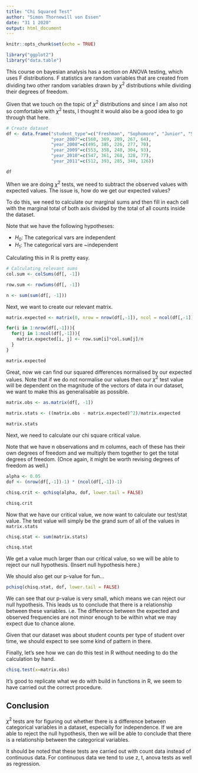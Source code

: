 ---
title: "Chi Squared Test"
author: "Simon Thornewill von Essen"
date: "31 1 2020"
output: html_document
---

```{r setup, include=FALSE}
knitr::opts_chunk$set(echo = TRUE)

library("ggplot2")
library("data.table")

```

This course on bayesian analysis has a section on ANOVA testing, which uses F distributions. F statistics are random variables that are created from dividing two other random variables drawn by $\chi^2$ distributions while dividing their degrees of freedom.

Given that we touch on the topic of $\chi^2$ distributions and since I am also not so comfortable with $\chi^2$ tests, I thought it would also be a good idea to go through that here.

```{r}
# Create dataset
df <- data.frame("student_type"=c("Freshman", "Sophomore", "Junior", "Senior", "Unclassified"),
                 "year_2007"=c(560, 369, 209, 267, 64),
                 "year_2008"=c(495, 385, 226, 277, 70),
                 "year_2009"=c(553, 358, 248, 304, 93),
                 "year_2010"=c(547, 361, 268, 328, 77),
                 "year_2011"=c(512, 393, 285, 340, 126))

df

```

When we are doing $\chi^2$ tests, we need to subtract the observed values with expected values. The issue is, how do we get our expected values?

To do this, we need to calculate our marginal sums and then fill in each cell with the marginal total of both axis divided by the total of all counts inside the dataset.

Note that we have the following hypotheses:

* $H_0$: The categorical vars are independent
* $H_1$: The categorical vars are ~independent

Calculating this in R is pretty easy.

```{r}
# Calculating relevant sums
col.sum <- colSums(df[, -1])

row.sum <- rowSums(df[, -1])

n <- sum(sum(df[, -1]))

```

Next, we want to create our relevant matrix.

```{r}
matrix.expected <- matrix(0, nrow = nrow(df[,-1]), ncol = ncol(df[,-1]))

for(i in 1:nrow(df[,-1])){
  for(j in 1:ncol(df[,-1])){
    matrix.expected[i, j] <- row.sum[i]*col.sum[j]/n
  }
}

matrix.expected

```

Great, now we can find our squared differences normalised by our expected values. Note that if we do not normalise our values then our $\chi^2$ test value will be dependent on the magnitude of the vectors of data in our dataset, we want to make this as generalisable as possible.

```{r}
matrix.obs <- as.matrix(df[, -1])

matrix.stats <- ((matrix.obs - matrix.expected)^2)/matrix.expected

matrix.stats 
```

Next, we need to calculate our chi square critical value.

Note that we have n observations and m columns, each of these has their own degrees of freedom and we multiply them together to get the total degrees of freedom. (Once again, it might be worth revising degrees of freedom as well.)

```{r}
alpha <- 0.05
dof <- (nrow(df[,-1])-1) * (ncol(df[,-1])-1)

chisq.crit <- qchisq(alpha, dof, lower.tail = FALSE)

chisq.crit
```

Now that we have our critical value, we now want to calculate our test/stat value. The test value will simply be the grand sum of all of the values in `matrix.stats `

```{r}
chisq.stat <- sum(matrix.stats)

chisq.stat
```

We get a value much larger than our critical value, so we will be able to reject our null hypothesis. (Insert null hypothesis here.)

We should also get our p-value for fun...

```{r}
pchisq(chisq.stat, dof, lower.tail = FALSE)
```

We can see that our p-value is very small, which means we can reject our null hypothesis. This leads us to conclude that there is a relationship between these variables. i.e. The difference between the expected and observed frequencies are not minor enough to be within what we may expect due to chance alone.

Given that our dataset was about student counts per type of student over time, we should expect to see some kind of pattern in there.

Finally, let's see how we can do this test in R without needing to do the calculation by hand.

```{r}
chisq.test(x=matrix.obs)
```

It's good to replicate what we do with build in functions in R, we seem to have carried out the correct procedure.

## Conclusion

$\chi^2$ tests are for figuring out whether there is a difference between categorical variables in a dataset, especially for independence. If we are able to reject the null hypothesis, then we will be able to conclude that there is a relationship between the categorical variables.

It should be noted that these tests are carried out with count data instead of continuous data. For continuous data we tend to use z, t, anova tests as well as regression.

